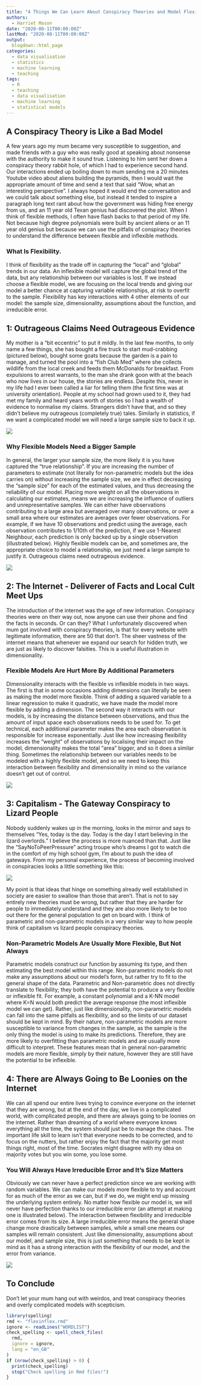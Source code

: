 ```yaml
---
title: "4 Things We Can Learn About Conspiracy Theories and Model Flexibility"
authors: 
  - Harriet Mason
date: "2020-08-11T00:00:00Z"
lastMod: "2020-08-11T00:00:00Z"
output:
  blogdown::html_page
categories:
  - data visualisation
  - statistics
  - machine learning
  - teaching
tags:
  - R
  - teaching
  - data visualisation
  - machine learning
  - statistical models
---
```

## A Conspiracy Theory is Like a Bad Model
A few years ago my mum became very susceptible to suggestion, and made friends with a guy who was really good at speaking about nonsense with the authority to make it sound true. Listening to him sent her down a conspiracy theory rabbit hole, of which I had to experience second hand. Our interactions ended up boiling down to mum sending me a 20 minutes Youtube video about aliens building the pyramids, then I would wait the appropriate amount of time and send a text that said "Wow, what an interesting perspective". I always hoped it would end the conversation and we could talk about something else, but instead it tended to inspire a paragraph long text rant about how the government was hiding free energy from us, and an 11 year old Texan genius had discovered the plot. When I think of flexible methods, I often have flash backs to that period of my life. Not because high degree polynomials were built by ancient aliens or an 11 year old genius but because we can use the pitfalls of conspiracy theories to understand the difference between flexible and inflexible methods.

### What Is Flexibility.
I think of flexibility as the trade off in capturing the "local" and "global" trends in our data. An inflexible model will capture the global trend of the data, but any relationship between our variables is lost. If we instead choose a flexible model, we are focusing on the local trends and giving our model a better chance at capturing variable relationships, at risk to overfit to the sample. Flexibility has key interactions with 4 other elements of our model: the sample size, dimensionality, assumptions about the function, and irreducible error.


## 1: Outrageous Claims Need Outrageous Evidence
My mother is a "bit eccentric" to put it mildly. In the last few months, to only name a few things, she has bought a fire truck to start mud-crabbing (pictured below), bought some goats because the garden is a pain to manage, and turned the pool into a "fish Club Med" where she collects wildlife from the local creek and feeds them McDonalds for breakfast. From expulsions to arrest warrants, to the man she drank goon with at the beach who now lives in our house, the stories are endless. Despite this, never in my life had I ever been called a liar for telling them (the first time was at university orientation). People at my school had grown used to it, they had met my family and heard years worth of stories so I had a wealth of evidence to normalise my claims. Strangers didn't have that, and so they didn't believe my outrageous (completely true) tales. Similarly in statistics, if we want a complicated model we will need a large sample size to back it up.

<centre>
![](/img/FlexiblevsInflexible/firetruck.jpeg)
<centre>


### Why Flexible Models Need a Bigger Sample
In general, the larger your sample size, the more likely it is you have captured the "true relationship". If you are increasing the number of parameters to estimate (not literally for non-parametric models but the idea carries on) without increasing the sample size, we are in effect decreasing the "sample size" for each of the estimated values, and thus decreasing the reliability of our model. Placing more weight on all the observations in calculating our estimates, means we are increasing the influence of outliers and unrepresentative samples. We can either have observations contributing to a large area but averaged over many observations, or over a small area where our estimates are averages over fewer observations. For example, if we have 10 observations and predict using the average, each observation contributes to 1/10th of the prediction, if we use 1-Nearest Neighbour, each prediction is only backed up by a single observation (illustrated below). Highly flexible models can be, and sometimes are, the appropriate choice to model a relationship, we just need a large sample to justify it. Outrageous claims need outrageous evidence.

<centre>
![](/img/FlexiblevsInflexible/draw2.png)
<centre>

## 2: The Internet - Deliverer of Facts and Local Cult Meet Ups
The introduction of the internet was the age of new information. Conspiracy theories were on their way out, now anyone can use their phone and find the facts in seconds. Or can they? What I unfortunately discovered when mum got involved with conspiracy theories, is that for every website with legitimate information, there are 50 that don't. The sheer vastness of the internet means that whenever we expand our search for hidden truth, we are just as likely to discover falsities. This is a useful illustration in dimensionality.

### Flexible Models Are Hurt More By Additional Parameters 
Dimensionality interacts with the flexible vs inflexible models in two ways. The first is that in some occasions adding dimensions can literally be seen as making the model more flexible. Think of adding a squared variable to a linear regression to make it quadratic, we have made the model more flexible by adding a dimension. The second way it interacts with our models, is by increasing the distance between observations, and thus the amount of input space each observations needs to be used for. To get technical, each additional parameter makes the area each observation is responsible for increase exponentially. Just like how increasing flexibility increases the "weight" of observations by localising their impact on the model, dimensionality makes the total "area" bigger, and so it does a similar thing. Sometimes the relationship between our variables needs to be modeled with a highly flexible model, and so we need to keep this interaction between flexibility and dimensionality in mind so the variance doesn't get out of control. 

<centre>
![](/img/FlexiblevsInflexible/draw3.png)
<centre>



## 3: Capitalism - The Gateway Conspiracy to Lizard People
Nobody suddenly wakes up in the morning, looks in the mirror and says to themselves "Yes, today is the day. Today is the day I start believing in the lizard overlords." I believe the process is more nuanced than that. Just like the "SayNoToPeerPressure" acting troupe who's dreams I got to watch die in the comfort of my high school gym, I'm about to push the idea of gateways. From my personal experience, the process of becoming involved in conspiracies looks a little something like this:

<centre>
![](/img/FlexiblevsInflexible/flowchart.png)
<centre>

My point is that ideas that hinge on something already well established in society are easier to swallow than those that aren't. That is not to say entirely new theories must be wrong, but rather that they are harder for people to immediately understand and they are also more likely to be too out there for the general population to get on board with. I think of parametric and non-parametric models in a very similar way to how people think of capitalism vs lizard people conspiracy theories.

### Non-Parametric Models Are Usually More Flexible, But Not Always
Parametric models construct our function by assuming its type, and then estimating the best model within this range. Non-parametric models do not make any assumptions about our model's form, but rather try to fit to the general shape of the data. Parametric and Non-parametric does not directly translate to flexibility; they both have the potential to produce a very flexible or inflexible fit. For example, a constant polynomial and a K-NN model where K=N would both predict the average response (the most inflexible model we can get). Rather, just like dimensionality, non-parametric models can fall into the same pitfalls as flexibility, and so the limits of our dataset should be kept in mind. By their nature, non-parametric models are more susceptible to variance from changes in the sample, as the sample is the only thing the model is using to make its predictions. Therefore, they are more likely to overfitting than parametric models and are usually more difficult to interpret. These features mean that in general non-parametric models are more flexible, simply by their nature, however they are still have the potential to be inflexible.


## 4: There are Always Going to Be Loonies on the Internet
We can all spend our entire lives trying to convince everyone on the internet that they are wrong, but at the end of the day, we live in a complicated world, with complicated people, and there are always going to be loonies on the internet. Rather than dreaming of a world where everyone knows everything all the time, the system should just be to manage the chaos. The important life skill to learn isn't that everyone needs to be corrected, and to focus on the nutters, but rather enjoy the fact that the majority get most things right, most of the time. Socrates might disagree with my idea on majority votes but you win some, you lose some.

### You Will Always Have Irreducible Error and It's Size Matters
Obviously we can never have a perfect prediction since we are working with random variables. We can make our models more flexible to try and account for as much of the error as we can, but if we do, we might end up missing the underlying system entirely. No matter how flexible our model is, we will never have perfection thanks to our irreducible error (an attempt at making one is illustrated below). The interaction between flexibility and irreducible error comes from its size. A large irreducible error means the general shape change more drastically between samples, while a small one means our samples will remain consistent. Just like dimensionality, assumptions about our model, and sample size, this is just something that needs to be kept in mind as it has a strong interaction with the flexibility of our model, and the error from variance.

<centre>
![](/img/FlexiblevsInflexible/draw1.png)
<centre>

## To Conclude
Don't let your mum hang out with weirdos, and treat conspiracy theories and overly complicated models with scepticism.

```r
library(spelling)
rmd <- "flexinflex.rmd"
ignore <- readLines("WORDLIST")
check_spelling <- spell_check_files(
  rmd,
  ignore = ignore,
  lang = "en_GB"
)
if (nrow(check_spelling) > 0) {
  print(check_spelling)
  stop("Check spelling in Rmd files!")
}
```
